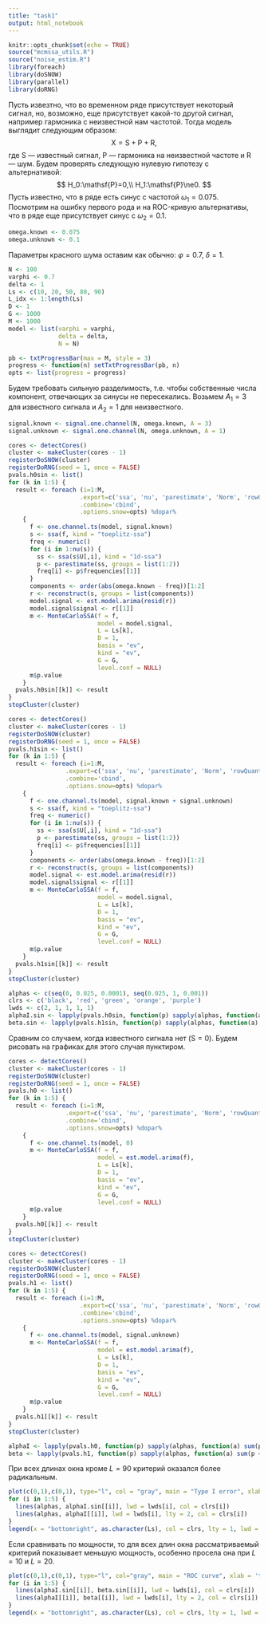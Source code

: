 ```yaml
---
title: "task1"
output: html_notebook
---
```


```r
knitr::opts_chunk$set(echo = TRUE)
source("mcmssa_utils.R")
source("noise_estim.R")
library(foreach)
library(doSNOW)
library(parallel)
library(doRNG)
```

Пусть извезтно, что во временном ряде присутствует некоторый сигнал, но, возможно, еще присутствует какой-то другой сигнал, например гармоника с неизвестной нам частотой. Тогда модель выглядит следующим образом:
$$
\mathsf{X}=\mathsf{S}+\mathsf{P}+\mathsf{R},
$$
где $\mathsf{S}$ --- известный сигнал, $\mathsf{P}$ --- гармоника на неизвестной частоте и $\mathsf{R}$ --- шум. Будем проверять следующую нулевую гипотезу с альтернативой:
$$
H_0:\mathsf{P}=0,\\
H_1:\mathsf{P}\ne0.
$$
Пусть известно, что в ряде есть синус с частотой $\omega_1=0.075$. Посмотрим на ошибку первого рода и на ROC-кривую альтернативы, что в ряде еще присутствует синус с $\omega_2=0.1$.
```r
omega.known <- 0.075
omega.unknown <- 0.1
```
Параметры красного шума оставим как обычно: $\varphi=0.7$, $\delta=1$.
```r
N <- 100
varphi <- 0.7
delta <- 1
Ls <- c(10, 20, 50, 80, 90)
L_idx <- 1:length(Ls)
D <- 1
G <- 1000
M <- 1000
model <- list(varphi = varphi,
              delta = delta,
              N = N)
```

```r
pb <- txtProgressBar(max = M, style = 3)
progress <- function(n) setTxtProgressBar(pb, n)
opts <- list(progress = progress)
```
Будем требовать сильную разделимость, т.е. чтобы собственные числа компонент, отвечающих за синусы не пересекались. Возьмем $A_1=3$ для известного сигнала и $A_2=1$ для неизвестного.
```r
signal.known <- signal.one.channel(N, omega.known, A = 3)
signal.unknown <- signal.one.channel(N, omega.unknown, A = 1)
```

```r
cores <- detectCores()
cluster <- makeCluster(cores - 1)
registerDoSNOW(cluster)
registerDoRNG(seed = 1, once = FALSE)
pvals.h0sin <- list()
for (k in 1:5) {
  result <- foreach (i=1:M,
                    .export=c('ssa', 'nu', 'parestimate', 'Norm', 'rowQuantiles', 'reconstruct'),
                    .combine='cbind',
                    .options.snow=opts) %dopar%
    {
      f <- one.channel.ts(model, signal.known)
      s <- ssa(f, kind = "toeplitz-ssa")
      freq <- numeric()
      for (i in 1:nu(s)) {
        ss <- ssa(s$U[,i], kind = "1d-ssa")
        p <- parestimate(ss, groups = list(1:2))
        freq[i] <- p$frequencies[[1]]
      }
      components <- order(abs(omega.known - freq))[1:2]
      r <- reconstruct(s, groups = list(components))
      model.signal <- est.model.arima(resid(r))
      model.signal$signal <- r[[1]]
      m <- MonteCarloSSA(f = f,
                         model = model.signal,
                         L = Ls[k],
                         D = 1,
                         basis = "ev",
                         kind = "ev",
                         G = G,
                         level.conf = NULL)
      m$p.value
    }
  pvals.h0sin[[k]] <- result
}
stopCluster(cluster)
```

```r
cores <- detectCores()
cluster <- makeCluster(cores - 1)
registerDoSNOW(cluster)
registerDoRNG(seed = 1, once = FALSE)
pvals.h1sin <- list()
for (k in 1:5) {
  result <- foreach (i=1:M,
                .export=c('ssa', 'nu', 'parestimate', 'Norm', 'rowQuantiles', 'reconstruct'),
                .combine='cbind',
                .options.snow=opts) %dopar%
    {
      f <- one.channel.ts(model, signal.known + signal.unknown)
      s <- ssa(f, kind = "toeplitz-ssa")
      freq <- numeric()
      for (i in 1:nu(s)) {
        ss <- ssa(s$U[,i], kind = "1d-ssa")
        p <- parestimate(ss, groups = list(1:2))
        freq[i] <- p$frequencies[[1]]
      }
      components <- order(abs(omega.known - freq))[1:2]
      r <- reconstruct(s, groups = list(components))
      model.signal <- est.model.arima(resid(r))
      model.signal$signal <- r[[1]]
      m <- MonteCarloSSA(f = f,
                         model = model.signal,
                         L = Ls[k],
                         D = 1,
                         basis = "ev",
                         kind = "ev",
                         G = G,
                         level.conf = NULL)
      m$p.value
    }
  pvals.h1sin[[k]] <- result
}
stopCluster(cluster)
```

```r
alphas <- c(seq(0, 0.025, 0.0001), seq(0.025, 1, 0.001))
clrs <- c('black', 'red', 'green', 'orange', 'purple')
lwds <- c(2, 1, 1, 1, 1)
alphaI.sin <- lapply(pvals.h0sin, function(p) sapply(alphas, function(a) sum(p < a) / M))
beta.sin <- lapply(pvals.h1sin, function(p) sapply(alphas, function(a) sum(p < a) / M))
```
Сравним со случаем, когда известного сигнала нет ($\mathsf{S}=0$). Будем рисовать на графиках для этого случая пунктиром.
```r
cores <- detectCores()
cluster <- makeCluster(cores - 1)
registerDoSNOW(cluster)
registerDoRNG(seed = 1, once = FALSE)
pvals.h0 <- list()
for (k in 1:5) {
  result <- foreach (i=1:M,
                .export=c('ssa', 'nu', 'parestimate', 'Norm', 'rowQuantiles', 'reconstruct'),
                .combine='cbind',
                .options.snow=opts) %dopar%
    {
      f <- one.channel.ts(model, 0)
      m <- MonteCarloSSA(f = f,
                         model = est.model.arima(f),
                         L = Ls[k],
                         D = 1,
                         basis = "ev",
                         kind = "ev",
                         G = G,
                         level.conf = NULL)
      m$p.value
    }
  pvals.h0[[k]] <- result
}
stopCluster(cluster)
```

```r
cores <- detectCores()
cluster <- makeCluster(cores - 1)
registerDoSNOW(cluster)
registerDoRNG(seed = 1, once = FALSE)
pvals.h1 <- list()
for (k in 1:5) {
  result <- foreach (i=1:M,
                    .export=c('ssa', 'nu', 'parestimate', 'Norm', 'rowQuantiles', 'reconstruct'),
                    .combine='cbind',
                    .options.snow=opts) %dopar%
    {
      f <- one.channel.ts(model, signal.unknown)
      m <- MonteCarloSSA(f = f,
                         model = est.model.arima(f),
                         L = Ls[k],
                         D = 1,
                         basis = "ev",
                         kind = "ev",
                         G = G,
                         level.conf = NULL)
      m$p.value
    }
  pvals.h1[[k]] <- result
}
stopCluster(cluster)
```

```r
alphaI <- lapply(pvals.h0, function(p) sapply(alphas, function(a) sum(p < a) / M))
beta <- lapply(pvals.h1, function(p) sapply(alphas, function(a) sum(p < a) / M))
```
При всех длинах окна кроме $L=90$ критерий оказался более радикальным.
```r
plot(c(0,1),c(0,1), type="l", col = "gray", main = "Type I error", xlab = 'significance level', ylab = 'type I error')
for (i in 1:5) {
  lines(alphas, alphaI.sin[[i]], lwd = lwds[i], col = clrs[i])
  lines(alphas, alphaI[[i]], lwd = lwds[i], lty = 2, col = clrs[i])
}
legend(x = "bottomright", as.character(Ls), col = clrs, lty = 1, lwd = lwds)
```
Если сравнивать по мощности, то для всех длин окна рассматриваемый критерий показывает меньшую мощность, особенно просела она при $L=10$ и $L=20$.
```r
plot(c(0,1),c(0,1), type="l", col="gray", main = "ROC curve", xlab = 'type I error', ylab = 'power')
for (i in 1:5) {
  lines(alphaI.sin[[i]], beta.sin[[i]], lwd = lwds[i], col = clrs[i])
  lines(alphaI[[i]], beta[[i]], lwd = lwds[i], lty = 2, col = clrs[i])
}
legend(x = "bottomright", as.character(Ls), col = clrs, lty = 1, lwd = lwds)
```
